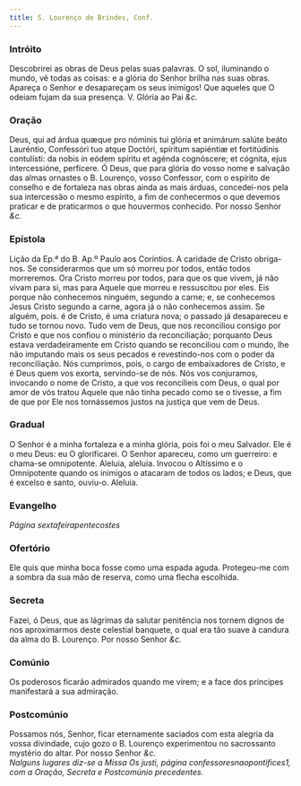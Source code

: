 ```yaml
---
title: S. Lourenço de Brindes, Conf.
---
```


### Intróito

<div class="grid grid-cols-2 gap-5">
  <span class="text-justify"></span>
  <span class="text-justify">
    Descobrirei as obras de Deus pelas suas palavras. O sol, iluminando o mundo,
    vê todas as coisas: e a glória do Senhor brilha nas suas obras. Apareça o
    Senhor e desapareçam os seus inimigos! Que aqueles que O odeiam fujam da sua
    presença.
    <em></em>
    V. Glória ao Pai <em>&c.</em>
  </span>
</div>

### Oração

<div class="grid grid-cols-2 gap-5">
  <span class="text-justify">
    Deus, qui ad árdua quæque pro nóminis tui glória et animárum salúte beáto
    Lauréntio, Confessóri tuo atque Doctóri, spíritum sapiéntiæ et fortitúdinis
    contulísti: da nobis in eódem spíritu et agénda cognóscere; et cógnita, ejus
    intercessióne, perfícere.
  </span>
  <span class="text-justify">
    Ó Deus, que para glória do vosso nome e salvação das almas ornastes o B.
    Lourenço, vosso Confessor, com o espírito de conselho e de fortaleza nas
    obras ainda as mais árduas, concedei-nos pela sua intercessão o mesmo
    espírito, a fim de conhecermos o que devemos praticar e de praticarmos o que
    houvermos conhecido. Por nosso Senhor <em>&c.</em>
  </span>
</div>

### Epístola

<div class="grid grid-cols-2 gap-5">
  <span class="text-justify"></span>
  <span class="text-justify">
    Lição da Ep.ª do B. Ap.º Paulo aos Coríntios.
  </span>
  <span class="text-justify"></span>
  <span class="text-justify">
    A caridade de Cristo obriga-nos. Se considerarmos que um só morreu por
    todos, então todos morreremos. Ora Cristo morreu por todos, para que os que
    vivem, já não vivam para si, mas para Aquele que morreu e ressuscitou por
    eles. Eis porque não conhecemos ninguém, segundo a carne; e, se conhecemos
    Jesus Cristo segundo a carne, agora já o não conhecemos assim. Se alguém,
    pois. é de Cristo, é uma criatura nova; o passado já desapareceu e tudo se
    tornou novo. Tudo vem de Deus, que nos reconciliou consigo por Cristo e que
    nos confiou o ministério da reconciliação; porquanto Deus estava
    verdadeiramente em Cristo quando se reconciliou com o mundo, lhe não
    imputando mais os seus pecados e revestindo-nos com o poder da
    reconciliação. Nós cumprimos, pois, o cargo de embaixadores de Cristo, e é
    Deus quem vos exorta, servindo-se de nós. Nós vos conjuramos, invocando o
    nome de Cristo, a que vos reconcilieis com Deus, o qual por amor de vós
    tratou Aquele que não tinha pecado como se o tivesse, a fim de que por Ele
    nos tornássemos justos na justiça que vem de Deus.
  </span>
</div>

### Gradual

<div class="grid grid-cols-2 gap-5">
  <span class="text-justify"></span>
  <span class="text-justify">
    O Senhor é a minha fortaleza e a minha glória, pois foi o meu Salvador. Ele
    é o meu Deus: eu O glorificarei. O Senhor apareceu, como um guerreiro: e
    chama-se omnipotente.
  </span>
  <span class="text-justify"></span>
  <span class="text-justify">
    Aleluia, aleluia. Invocou o Altíssimo e o Omnipotente quando os inimigos o
    atacaram de todos os lados; e Deus, que é excelso e santo, ouviu-o. Aleluia.
  </span>
</div>

### Evangelho 

_Página sextafeirapentecostes_

### Ofertório

<div class="grid grid-cols-2 gap-5">
  <span class="text-justify"></span>
  <span class="text-justify">
    Ele quis que minha boca fosse como uma espada aguda. Protegeu-me com a
    sombra da sua mão de reserva, como uma flecha escolhida.
  </span>
</div>

### Secreta

<div class="grid grid-cols-2 gap-5">
  <span class="text-justify"></span>
  <span class="text-justify">
    Fazei, ó Deus, que as lágrimas da salutar penitência nos tornem dignos de
    nos aproximarmos deste celestial banquete, o qual era tão suave à candura da
    alma do B. Lourenço. Por nosso Senhor <em>&c.</em>
  </span>
</div>

### Comúnio

<div class="grid grid-cols-2 gap-5">
  <span class="text-justify"></span>
  <span class="text-justify">
    Os poderosos ficarão admirados quando me virem; e a face dos príncipes
    manifestará a sua admiração.
  </span>
</div>

### Postcomúnio

<div class="grid grid-cols-2 gap-5">
  <span class="text-justify"></span>
  <span class="text-justify">
    Possamos nós, Senhor, ficar eternamente saciados com esta alegria da vossa
    divindade, cujo gozo o B. Lourenço experimentou no sacrossanto mystério do
    altar. Por nosso Senhor <em>&c.</em>
  </span>
</div>

<em>
  Nalguns lugares diz-se a Missa Os justi, página confessoresnaopontifices1, com
  a Oração, Secreta e Postcomúnio precedentes.
</em>
